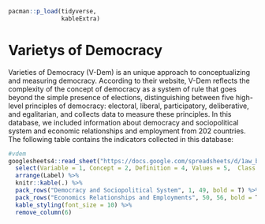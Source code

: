 ```r
pacman::p_load(tidyverse,
               kableExtra)
```

# Varietys of Democracy

Varieties of Democracy (V-Dem) is an unique approach to conceptualizing and measuring democracy. According to their website, V-Dem reflects the complexity of the concept of democracy as a system of rule that goes beyond the simple presence of elections, distinguishing between five high-level principles of democracy: electoral, liberal, participatory, deliberative, and egalitarian, and collects data to measure these principles. In this database, we included information about democracy and sociopolitical system and economic relationships and employment from 202 countries. The following table contains the indicators collected in this database:

```r
#vdem
googlesheets4::read_sheet("https://docs.google.com/spreadsheets/d/1aw_byhiC4b_0XPcTDtsCpCeJHabK38i4pCmkHshYMB8/edit#gid=0", range = c("B696:N751"), sheet= "Variables", col_names = F) %>%
  select(Variable = 1, Concept = 2, Definition = 4, Values = 5,  Class = 6, Label = 13) %>% 
  arrange(Label) %>%
  knitr::kable(.) %>%
  pack_rows("Democracy and Sociopolitical System", 1, 49, bold = T) %>% 
  pack_rows("Economics Relationships and Employments", 50, 56, bold = T) %>%
  kable_styling(font_size = 10) %>% 
  remove_column(6)

```